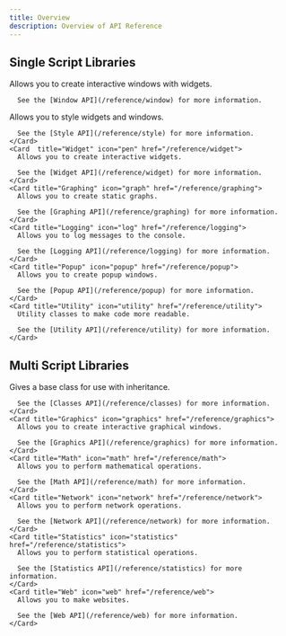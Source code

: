 ```yaml
---
title: Overview
description: Overview of API Reference
---
```



## Single Script Libraries
<CardGrid>
  <Card  title="Window" icon="laptop" href="/reference/window">
      Allows you to create interactive windows with widgets.

      See the [Window API](/reference/window) for more information.
  </Card>
    <Card title="Style" icon="style" href="/reference/style">
      Allows you to style widgets and windows.

      See the [Style API](/reference/style) for more information.
    </Card>
    <Card  title="Widget" icon="pen" href="/reference/widget">
      Allows you to create interactive widgets.

      See the [Widget API](/reference/widget) for more information.
    </Card>
    <Card title="Graphing" icon="graph" href="/reference/graphing">
      Allows you to create static graphs.

      See the [Graphing API](/reference/graphing) for more information.
    </Card>
    <Card title="Logging" icon="log" href="/reference/logging">
      Allows you to log messages to the console.

      See the [Logging API](/reference/logging) for more information.
    </Card>
    <Card title="Popup" icon="popup" href="/reference/popup">
      Allows you to create popup windows.

      See the [Popup API](/reference/popup) for more information.
    </Card>
    <Card title="Utility" icon="utility" href="/reference/utility">
      Utility classes to make code more readable.

      See the [Utility API](/reference/utility) for more information.
    </Card>
</CardGrid>

## Multi Script Libraries

<CardGrid>
    <Card title="Classes" icon="class" href="/reference/classes">
      Gives a base class for use with inheritance.

      See the [Classes API](/reference/classes) for more information.
    </Card>
    <Card title="Graphics" icon="graphics" href="/reference/graphics">
      Allows you to create interactive graphical windows.

      See the [Graphics API](/reference/graphics) for more information.
    </Card>
    <Card title="Math" icon="math" href="/reference/math">
      Allows you to perform mathematical operations.

      See the [Math API](/reference/math) for more information.
    </Card>
    <Card title="Network" icon="network" href="/reference/network">
      Allows you to perform network operations.

      See the [Network API](/reference/network) for more information.
    </Card>
    <Card title="Statistics" icon="statistics" href="/reference/statistics">
      Allows you to perform statistical operations.

      See the [Statistics API](/reference/statistics) for more information.
    </Card>
    <Card title="Web" icon="web" href="/reference/web">
      Allows you to make websites.

      See the [Web API](/reference/web) for more information.
    </Card>
</CardGrid>